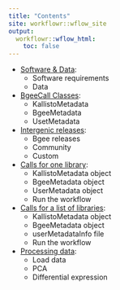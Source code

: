 ```yaml
---
title: "Contents"
site: workflowr::wflow_site
output:
  workflowr::wflow_html:
    toc: false
---
```


- [Software & Data](general.html):
    - Software requirements
    - Data

- [BgeeCall Classes](classes_description.html):
    - KallistoMetadata
    - BgeeMetadata
    - UsetMetadata

- [Intergenic releases](intergenic_releases.html):
    - Bgee releases
    - Community
    - Custom

- [Calls for one library](one_library.html):
    - KallistoMetadata object
    - BgeeMetadata object
    - UserMetadata object
    - Run the workflow
   
- [Calls for a list of libraries](list_libraries.html):
    - KallistoMetadata object
    - BgeeMetadata object
    - userMetadataInfo file
    - Run the workflow
    
- [Processing data](analysis.html):
    - Load data
    - PCA
    - Differential expression
